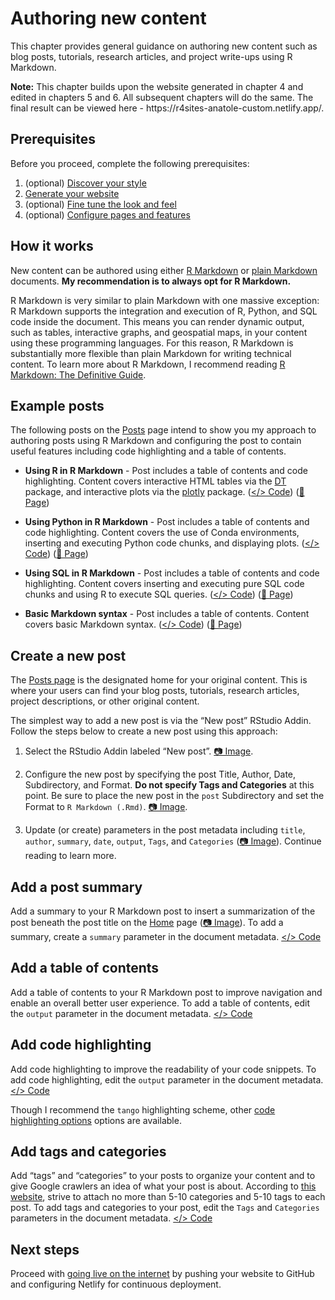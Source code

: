 # Authoring new content {#content}

This chapter provides general guidance on authoring new content such as blog posts, tutorials, research articles, and project write-ups using R Markdown.

:::design
**Note:** This chapter builds upon the website generated in chapter 4 and edited in chapters 5 and 6. All subsequent chapters will do the same. The final result can be viewed here - https://r4sites-anatole-custom.netlify.app/.
:::

## Prerequisites

Before you proceed, complete the following prerequisites:

1. (optional) [Discover your style](#choose-theme)
2. [Generate your website](#generate)
3. (optional) [Fine tune the look and feel](#fine-tune)
4. (optional) [Configure pages and features](#pages-features)

## How it works

New content can be authored using either [R Markdown](https://bookdown.org/yihui/rmarkdown/html-document.html) or [plain Markdown](https://www.markdownguide.org/getting-started/) documents. **My recommendation is to always opt for R Markdown.** 

R Markdown is very similar to plain Markdown with one massive exception: R Markdown supports the integration and execution of R, Python, and SQL code inside the document. This means you can render dynamic output, such as tables, interactive graphs, and geospatial maps, in your content using these programming languages. For this reason, R Markdown is substantially more flexible than plain Markdown for writing technical content. To learn more about R Markdown, I recommend reading [R Markdown: The Definitive Guide](https://bookdown.org/yihui/rmarkdown/).

## Example posts

The following posts on the [Posts](https://r4sites-anatole-custom.netlify.app/post/) page intend to show you my approach to authoring posts using R Markdown and configuring the post to contain useful features including code highlighting and a table of contents.

- **Using R in R Markdown** - Post includes a table of contents and code highlighting. Content covers interactive HTML tables via the [DT](https://rstudio.github.io/DT/) package, and interactive plots via the [plotly](https://plotly.com/r/) package. ([</> Code](https://github.com/dannymorris/r4sites-anatole-custom/blob/master/content/english/post/2021-04-22-sample-post-using-r-in-r-markdown/index.en.Rmd)) ([📄 Page](https://r4sites-anatole-custom.netlify.app/post/2021-04-22-sample-post-using-r-in-r-markdown/))

- **Using Python in R Markdown** - Post includes a table of contents and code highlighting. Content covers the use of Conda environments, inserting and executing Python code chunks, and displaying plots. ([</> Code](https://github.com/dannymorris/r4sites-anatole-custom/blob/master/content/english/post/2021-04-30-sample-post-using-python-in-r-markdown/index.en.Rmd)) ([📄 Page](https://r4sites-anatole-custom.netlify.app/post/2021-04-30-sample-post-using-python-in-r-markdown/))

- **Using SQL in R Markdown** - Post includes a table of contents and code highlighting. Content covers inserting and executing pure SQL code chunks and using R to execute SQL queries. ([</> Code](https://github.com/dannymorris/r4sites-anatole-custom/blob/master/content/english/post/2021-04-30-sample-post-using-sql-in-r-markdown/index.en.Rmd)) ([📄 Page](https://r4sites-anatole-custom.netlify.app/post/2021-04-30-sample-post-using-sql-in-r-markdown/))

- **Basic Markdown syntax** - Post includes a table of contents. Content covers basic Markdown syntax. ([</> Code](https://github.com/dannymorris/r4sites-anatole-custom/blob/master/content/english/post/2021-04-30-sample-post-basic-markdown-syntax/index.en.Rmd)) ([📄 Page](https://r4sites-anatole-custom.netlify.app/post/2021-04-30-sample-post-basic-markdown-syntax/))

## Create a new post

The [Posts page](https://r4sites-anatole-custom.netlify.app/post/) is the designated home for your original content. This is where your users can find your blog posts, tutorials, research articles, project descriptions, or other original content. 

The simplest way to add a new post is via the "New post" RStudio Addin. Follow the steps below to create a new post using this approach:

1. Select the RStudio Addin labeled "New post". [📷 Image](https://i.imgur.com/S9dl4DZ.png). 

2. Configure the new post by specifying the post Title, Author, Date, Subdirectory, and Format. **Do not specify Tags and Categories** at this point. Be sure to place the new post in the `post` Subdirectory and set the Format to `R Markdown (.Rmd)`. [📷 Image](https://i.imgur.com/ciCv6yC.png).

3. Update (or create) parameters in the post metadata including `title`, `author`, `summary`, `date`, `output`, `Tags`, and `Categories` ([📷 Image](https://github.com/dannymorris/r4sites-anatole-custom/blob/master/content/english/post/2021-04-30-sample-post-using-python-in-r-markdown/index.en.Rmd#L1-L17)). Continue reading to learn more.

## Add a post summary

Add a summary to your R Markdown post to insert a summarization of the post beneath the post title on the [Home](https://r4sites-anatole-custom.netlify.app/) page ([📷 Image](https://i.imgur.com/SjZ24e1.png)). To add a summary, create a `summary` parameter in the document metadata. [</> Code](https://github.com/dannymorris/r4sites-anatole-custom/blob/master/content/english/post/2021-04-30-sample-post-using-python-in-r-markdown/index.en.Rmd#L3)

## Add a table of contents

Add a table of contents to your R Markdown post to improve navigation and enable an overall better user experience. To add a table of contents, edit the `output` parameter in the document metadata. [</> Code](https://github.com/dannymorris/r4sites-anatole-custom/blob/master/content/english/post/2021-04-22-sample-post-using-r-in-r-markdown/index.en.Rmd#L6-L9)

## Add code highlighting

Add code highlighting to improve the readability of your code snippets. To add code highlighting, edit the `output` parameter in the document metadata. [</> Code](https://github.com/dannymorris/r4sites-anatole-custom/blob/master/content/english/post/2021-04-22-sample-post-using-r-in-r-markdown/index.en.Rmd#L6-L9)

Though I recommend the `tango` highlighting scheme, other [code highlighting options](https://bookdown.org/yihui/rmarkdown/) options are available.

## Add tags and categories

Add "tags" and "categories" to your posts to organize your content and to give Google crawlers an idea of what your post is about. According to [this website](https://databox.com/categories-vs-tags-for-seo), strive to attach no more than 5-10 categories and 5-10 tags to each post. To add tags and categories to your post, edit the `Tags` and `Categories` parameters in the document metadata. [</> Code](https://github.com/dannymorris/r4sites-anatole-custom/blob/master/content/english/post/2021-04-22-sample-post-using-r-in-r-markdown/index.en.Rmd#L24-L25)

## Next steps

Proceed with [going live on the internet](#deploy) by pushing your website to GitHub and configuring Netlify for continuous deployment.

